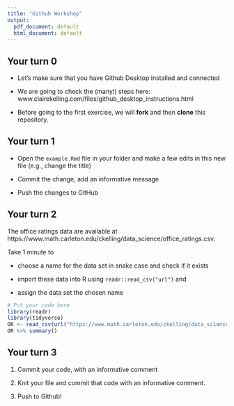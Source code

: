 ```yaml
---
title: "Github Workshop"
output:
  pdf_document: default
  html_document: default
---
```


##  Your turn 0

- Let's make sure that you have Github Desktop installed and connected

- We are going to check the (many!) steps here: www.clairekelling.com/files/github_desktop_instructions.html

- Before going to the first exercise, we will **fork** and then **clone** this repository.

##  Your turn 1

- Open the `example.Rmd` file in your folder and make a few edits in this new file (e.g., change the title)

- Commit the change, add an informative message

- Push the changes to GitHub


## Your turn 2

The office ratings data are available at https://www.math.carleton.edu/ckelling/data_science/office_ratings.csv.

Take 1 minute to 

- choose a name for the data set in snake case and check if it exists

- import these data into R using `readr::read_csv("url")` and 

- assign the data set the chosen name

```r
# Put your code here
library(readr)
library(tidyverse)
OR <- read_csv(url("https://www.math.carleton.edu/ckelling/data_science/office_ratings.csv"))
OR %>% summary()
```


## Your turn 3

1. Commit your code, with an informative comment

2. Knit your file and commit that code with an informative comment.

3. Push to Github!